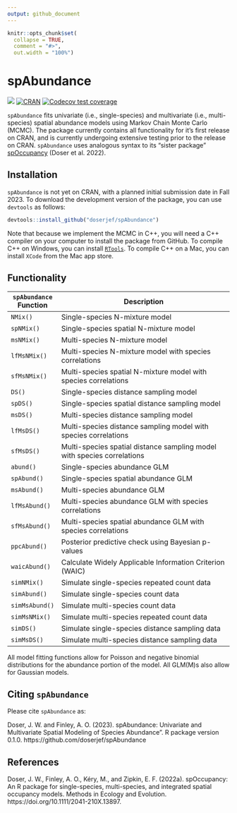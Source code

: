 ```yaml
---
output: github_document
---
```


<!-- README.md is generated from README.Rmd. Please edit that file -->

```r
knitr::opts_chunk$set(
  collapse = TRUE,
  comment = "#>",
  out.width = "100%")
```

# spAbundance 

[![](http://cranlogs.r-pkg.org/badges/grand-total/spAbundance?color=blue)](https://CRAN.R-project.org/package=spAbundance)
[![CRAN](https://www.r-pkg.org/badges/version/spAbundance)](https://CRAN.R-project.org/package=spAbundance)
[![Codecov test coverage](https://codecov.io/gh/doserjef/spAbundance/branch/main/graph/badge.svg)](https://codecov.io/gh/doserjef/spAbundance?branch=main)

`spAbundance` fits univariate (i.e., single-species) and multivariate (i.e., multi-species) spatial abundance models using Markov Chain Monte Carlo (MCMC). The package currently contains all functionality for it's first release on CRAN, and is currently undergoing extensive testing prior to the release on CRAN. `spAbundance` uses analogous syntax to its "sister package" [spOccupancy](https://www.jeffdoser.com/files/spoccupancy-web/) (Doser et al. 2022). 

## Installation

`spAbundance` is not yet on CRAN, with a planned initial submission date in Fall 2023. To download the development version of the package, you can use `devtools` as follows:  

```r
devtools::install_github("doserjef/spAbundance")
```

Note that because we implement the MCMC in C++, you will need a C++ compiler on your computer to install the package from GitHub. To compile C++ on Windows, you can install [`RTools`](https://cran.r-project.org/bin/windows/Rtools/). To compile C++ on a Mac, you can install `XCode` from the Mac app store.

## Functionality

|`spAbundance` Function  | Description                                                          |
|-------------------|---------------------------------------------------------------------------|
|`NMix()`           | Single-species N-mixture model                                            |
|`spNMix()`         | Single-species spatial N-mixture model                                    |
|`msNMix()`         | Multi-species N-mixture model                                             |
|`lfMsNMix()`       | Multi-species N-mixture model with species correlations                   |
|`sfMsNMix()`       | Multi-species spatial N-mixture model with species correlations           |
|`DS()`             | Single-species distance sampling model                                    |
|`spDS()`           | Single-species spatial distance sampling model                            |
|`msDS()`           | Multi-species distance sampling model                                     |
|`lfMsDS()`         | Multi-species distance sampling model with species correlations           |
|`sfMsDS()`         | Multi-species spatial distance sampling model with species correlations   |
|`abund()`          | Single-species abundance GLM                                              |
|`spAbund()`        | Single-species spatial abundance GLM                                      |
|`msAbund()`        | Multi-species abundance GLM                                               |
|`lfMsAbund()`      | Multi-species abundance GLM with species correlations                     |
|`sfMsAbund()`      | Multi-species spatial abundance GLM with species correlations             |
|`ppcAbund()`       | Posterior predictive check using Bayesian p-values                        | 
|`waicAbund()`      | Calculate Widely Applicable Information Criterion (WAIC)                  |
|`simNMix()`        | Simulate single-species repeated count data                               |
|`simAbund()`       | Simulate single-species count data                                        |
|`simMsAbund()`     | Simulate multi-species count data                                         |
|`simMsNMix()`      | Simulate multi-species repeated count data                                |
|`simDS()`          | Simulate single-species distance sampling data                            |
|`simMsDS()`        | Simulate multi-species distance sampling data                             |

All model fitting functions allow for Poisson and negative binomial distributions for the abundance portion of the model. All GLM(M)s also allow for Gaussian models.

## Citing `spAbundance`

Please cite `spAbundance` as: 

Doser, J. W. and Finley, A. O. (2023). spAbundance: Univariate and Multivariate Spatial Modeling of Species Abundance". R package version 0.1.0. https://github.com/doserjef/spAbundance

## References

Doser, J. W., Finley, A. O., Kéry, M., and Zipkin, E. F. (2022a). spOccupancy: An R package for single-species, multi-species, and integrated spatial occupancy models. Methods in Ecology and Evolution. https://doi.org/10.1111/2041-210X.13897.

